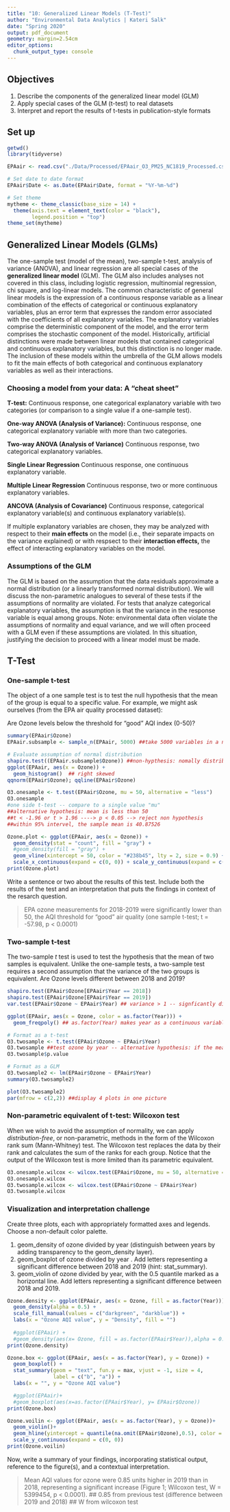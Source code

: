 ```yaml
---
title: "10: Generalized Linear Models (T-Test)"
author: "Environmental Data Analytics | Kateri Salk"
date: "Spring 2020"
output: pdf_document
geometry: margin=2.54cm
editor_options: 
  chunk_output_type: console
---
```


## Objectives
1. Describe the components of the generalized linear model (GLM)
2. Apply special cases of the GLM (t-test) to real datasets
3. Interpret and report the results of t-tests in publication-style formats

## Set up
```r
getwd()
library(tidyverse)

EPAair <- read.csv("./Data/Processed/EPAair_O3_PM25_NC1819_Processed.csv")

# Set date to date format
EPAair$Date <- as.Date(EPAair$Date, format = "%Y-%m-%d")

# Set theme
mytheme <- theme_classic(base_size = 14) +
  theme(axis.text = element_text(color = "black"), 
        legend.position = "top")
theme_set(mytheme)
```

## Generalized Linear Models (GLMs)

The one-sample test (model of the mean), two-sample t-test, analysis of variance (ANOVA), and linear regression are all special cases of the **generalized linear model** (GLM). The GLM also includes analyses not covered in this class, including logistic regression, multinomial regression, chi square, and log-linear models. The common characteristic of general linear models is the expression of a continuous response variable as a linear combination of the effects of categorical or continuous explanatory variables, plus an error term that expresses the random error associated with the coefficients of all explanatory variables. The explanatory variables comprise the deterministic component of the model, and the error term comprises the stochastic component of the model. Historically, artificial distinctions were made between linear models that contained categorical and continuous explanatory variables, but this distinction is no longer made. The inclusion of these models within the umbrella of the GLM allows models to fit the main effects of both categorical and continuous explanatory variables as well as their interactions. 

### Choosing a model from your data: A "cheat sheet"

**T-test:** Continuous response, one categorical explanatory variable with two categories (or comparison to a single value if a one-sample test).

**One-way ANOVA (Analysis of Variance):** Continuous response, one categorical explanatory variable with more than two categories.

**Two-way ANOVA (Analysis of Variance)** Continuous response, two categorical explanatory variables.

**Single Linear Regression** Continuous response, one continuous explanatory variable.

**Multiple Linear Regression** Continuous response, two or more continuous explanatory variables.

**ANCOVA (Analysis of Covariance)** Continuous response, categorical explanatory variable(s) and  continuous explanatory variable(s).

If multiple explanatory variables are chosen, they may be analyzed with respect to their **main effects** on the model (i.e., their separate impacts on the variance explained) or with respsect to their **interaction effects,** the effect of interacting explanatory variables on the model. 

### Assumptions of the GLM

The GLM is based on the assumption that the data residuals approximate a normal distribution (or a linearly transformed normal distribution). We will discuss the non-parametric analogues to several of these tests if the assumptions of normality are violated. For tests that analyze categorical explanatory variables, the assumption is that the variance in the response variable is equal among groups. Note: environmental data often violate the assumptions of normality and equal variance, and we will often proceed with a GLM even if these assumptions are violated. In this situation, justifying the decision to proceed with a linear model must be made. 

## T-Test
### One-sample t-test
The object of a one sample test is to test the null hypothesis that the mean of the group is equal to a specific value. For example, we might ask ourselves (from the EPA air quality processed dataset): 

Are Ozone levels below the threshold for "good" AQI index (0-50)?

```r

summary(EPAair$Ozone)
EPAair.subsample <- sample_n(EPAair, 5000) ##take 5000 variables in a new sample

# Evaluate assumption of normal distribution
shapiro.test((EPAair.subsample$Ozone)) ##non-hypthesis: nomally distributed -- p value is small -- data is not a well normall distribution
ggplot(EPAair, aes(x = Ozone)) +
  geom_histogram()  ## right skewed
qqnorm(EPAair$Ozone); qqline(EPAair$Ozone)

O3.onesample <- t.test(EPAair$Ozone, mu = 50, alternative = "less")
O3.onesample
#one side t-test -- compare to a single value "mu"
##alternative hypothesis: mean is less than 50
##t < -1.96 or t > 1.96 ----> p < 0.05 --> reject non hypothesis
##within 95% intervel, the sample mean is 40.87526

Ozone.plot <- ggplot(EPAair, aes(x = Ozone)) +
  geom_density(stat = "count", fill = "gray") +
  #geom_density(fill = "gray") +
  geom_vline(xintercept = 50, color = "#238b45", lty = 2, size = 0.9) +
  scale_x_continuous(expand = c(0, 0)) + scale_y_continuous(expand = c(0, 0))
print(Ozone.plot)
```

Write a sentence or two about the results of this test. Include both the results of the test and an interpretation that puts the findings in context of the resarch question.

> EPA ozone measurements for 2018-2019 were significantly lower than 50, the AQI threshold for "good" air quality (one sample t-test; t = -57.98, p < 0.0001)

### Two-sample t-test
The two-sample *t* test is used to test the hypothesis that the mean of two samples is equivalent. Unlike the one-sample tests, a two-sample test requires a second assumption that the variance of the two groups is equivalent. Are Ozone levels different between 2018 and 2019?

```r
shapiro.test(EPAair$Ozone[EPAair$Year == 2018])
shapiro.test(EPAair$Ozone[EPAair$Year == 2019])
var.test(EPAair$Ozone ~ EPAair$Year) ## variance > 1 -- signficantly different from each other

ggplot(EPAair, aes(x = Ozone, color = as.factor(Year))) +
  geom_freqpoly() ## as.factor(Year) makes year as a continuous variable not a discrete variable

# Format as a t-test
O3.twosample <- t.test(EPAair$Ozone ~ EPAair$Year)
O3.twosample ##test ozone by year -- alternative hypothesis: if the means are different -- p< 0.05 and t<-1,96 -- reject non-hypothesis
O3.twosample$p.value

# Format as a GLM
O3.twosample2 <- lm(EPAair$Ozone ~ EPAair$Year)
summary(O3.twosample2)

plot(O3.twosample2)
par(mfrow = c(2,2)) ##display 4 plots in one picture
```

### Non-parametric equivalent of t-test: Wilcoxon test

When we wish to avoid the assumption of normality, we can apply *distribution-free*, or non-parametric, methods in the form of the Wilcoxon rank sum (Mann-Whitney) test. The Wilcoxon test replaces the data by their rank and calculates the sum of the ranks for each group. Notice that the output of the Wilcoxon test is more limited than its parametric equivalent.

```r
O3.onesample.wilcox <- wilcox.test(EPAair$Ozone, mu = 50, alternative = "less")
O3.onesample.wilcox
O3.twosample.wilcox <- wilcox.test(EPAair$Ozone ~ EPAair$Year)
O3.twosample.wilcox
```

### Visualization and interpretation challenge

Create three plots, each with appropriately formatted axes and legends. Choose a non-default color palette.

1. geom_density of ozone divided by year (distinguish between years by adding transparency to the geom_density layer).
2. geom_boxplot of ozone divided by year . Add letters representing a significant difference between 2018 and 2019 (hint: stat_summary). 
3. geom_violin of ozone divided by year, with the 0.5 quantile marked as a horizontal line. Add letters representing a significant difference between 2018 and 2019. 

```r
Ozone.density <- ggplot(EPAair, aes(x = Ozone, fill = as.factor(Year))) +
  geom_density(alpha = 0.5) +
  scale_fill_manual(values = c("darkgreen", "darkblue")) +
  labs(x = "Ozone AQI value", y = "Density", fill = "")
  
  #ggplot(EPAair) +
  #geom_density(aes(x= Ozone, fill = as.factor(EPAair$Year)),alpha = 0.5)
print(Ozone.density)

Ozone.box <- ggplot(EPAair, aes(x = as.factor(Year), y = Ozone)) +
  geom_boxplot() +
  stat_summary(geom = "text", fun.y = max, vjust = -1, size = 4, 
               label = c("b", "a")) +
  labs(x = "", y = "Ozone AQI value")

  #ggplot(EPAair)+
  #geom_boxplot(aes(x=as.factor(EPAair$Year), y= EPAair$Ozone))
print(Ozone.box)

Ozone.voilin <- ggplot(EPAair, aes(x = as.factor(Year), y = Ozone))+
  geom_violin()+
  geom_hline(yintercept = quantile(na.omit(EPAair$Ozone),0.5), color = "#238b45", lty = 2, size = 0.9)+
  scale_y_continuous(expand = c(0, 0)) 
print(Ozone.voilin)
```

Now, write a summary of your findings, incorporating statistical output, reference to the figure(s), and a contextual interpretation.

> Mean AQI values for ozone were 0.85 units higher in 2019 than in 2018, representing a significant increase (Figure 1; Wilcoxon test, W = 5399454, p < 0.0001). 
## 0.85 from previous test (difference between 2019 and 2018)
## W from wilcoxon test

